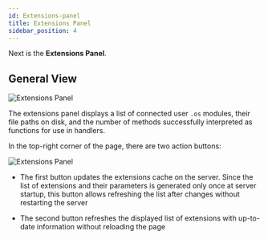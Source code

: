 ```yaml
---
id: Extensions-panel
title: Extensions Panel
sidebar_position: 4
---
```


Next is the **Extensions Panel**.

## General View

![Extensions Panel](../../../../static/img/Docs/Melezh/en/21.png)

The extensions panel displays a list of connected user `.os` modules, their file paths on disk, and the number of methods successfully interpreted as functions for use in handlers.

In the top-right corner of the page, there are two action buttons:

![Extensions Panel](../../../../static/img/Docs/Melezh/en/22.png)

+ The first button updates the extensions cache on the server. Since the list of extensions and their parameters is generated only once at server startup, this button allows refreshing the list after changes without restarting the server

+ The second button refreshes the displayed list of extensions with up-to-date information without reloading the page